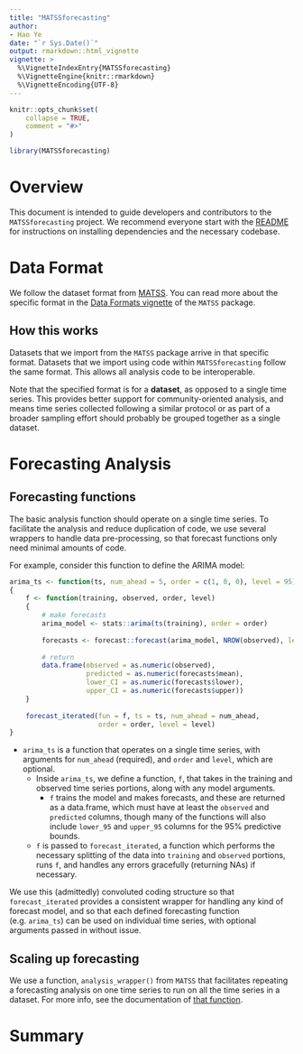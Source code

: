 ```yaml
---
title: "MATSSforecasting"
author: 
- Hao Ye
date: "`r Sys.Date()`"
output: rmarkdown::html_vignette
vignette: >
  %\VignetteIndexEntry{MATSSforecasting}
  %\VignetteEngine{knitr::rmarkdown}
  %\VignetteEncoding{UTF-8}
---
```

  
```r
knitr::opts_chunk$set(
    collapse = TRUE,
    comment = "#>"
)
```

```r
library(MATSSforecasting)
```

# Overview

This document is intended to guide developers and contributors to the `MATSSforecasting` project. We recommend everyone start with the [README](README.md) for instructions on installing dependencies and the necessary codebase.

# Data Format

We follow the dataset format from [MATSS](https://weecology.github.io/MATSS/index.html). You can read more about the specific format in the [Data Formats vignette](https://weecology.github.io/MATSS/articles/data-formats.html) of the `MATSS` package.

## How this works

Datasets that we import from the `MATSS` package arrive in that specific format. Datasets that we import using code within `MATSSforecasting` follow the same format. This allows all analysis code to be interoperable.

Note that the specified format is for a **dataset**, as opposed to a single time series. This provides better support for community-oriented analysis, and means time series collected following a similar protocol or as part of a broader sampling effort should probably be grouped together as a single dataset.

# Forecasting Analysis

## Forecasting functions

The basic analysis function should operate on a single time series. To facilitate the analysis and reduce duplication of code, we use several wrappers to handle data pre-processing, so that forecast functions only need minimal amounts of code.

For example, consider this function to define the ARIMA model:
```r
arima_ts <- function(ts, num_ahead = 5, order = c(1, 0, 0), level = 95)
{
    f <- function(training, observed, order, level)
    {
        # make forecasts
        arima_model <- stats::arima(ts(training), order = order)
        
        forecasts <- forecast::forecast(arima_model, NROW(observed), level = level)
        
        # return
        data.frame(observed = as.numeric(observed),
                   predicted = as.numeric(forecasts$mean),
                   lower_CI = as.numeric(forecasts$lower),
                   upper_CI = as.numeric(forecasts$upper))
    }
    
    forecast_iterated(fun = f, ts = ts, num_ahead = num_ahead, 
                      order = order, level = level)
}
```

* `arima_ts` is a function that operates on a single time series, with arguments for `num_ahead` (required), and `order` and `level`, which are optional.
  - Inside `arima_ts`, we define a function, `f`, that takes in the training and observed time series portions, along with any model arguments.
    + `f` trains the model and makes forecasts, and these are returned as a data.frame, which must have at least the `observed` and `predicted` columns, though many of the functions will also include `lower_95` and `upper_95` columns for the 95% predictive bounds.
  - `f` is passed to `forecast_iterated`, a function which performs the necessary splitting of the data into `training` and `observed` portions, runs `f`, and handles any errors gracefully (returning NAs) if necessary.

We use this (admittedly) convoluted coding structure so that `forecast_iterated` provides a consistent wrapper for handling any kind of forecast model, and so that each defined forecasting function (e.g. `arima_ts`) can be used on individual time series, with optional arguments passed in without issue. 

## Scaling up forecasting

We use a function, `analysis_wrapper()` from `MATSS` that facilitates repeating a forecasting analysis on one time series to run on all the time series in a dataset. For more info, see the documentation of [that function](https://weecology.github.io/MATSS/reference/analysis_wrapper.html). 

# Summary
